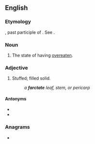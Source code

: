 ==English==

===Etymology===
{{etyl|la|en}} {{attention|la}} {{m|la|farctus}}, past participle of {{m|la|farciō}}. See {{m|en|farce}}.

===Noun===
{{en-noun|-}}

# {{rfv-sense|en}} {{lb|en|rare|obsolete}} The state of having [[overeaten]].

===Adjective===
{{en-adj}}

# {{lb|en|botany|obsolete}} Stuffed; filled solid.
#: ''a '''farctate''' leaf, stem, or pericarp''

====Antonyms====
* {{l|en|hollow}}
* {{l|en|tubular}}

===Anagrams===
* {{anagrams|en|a=aacefrtt|artefact}}